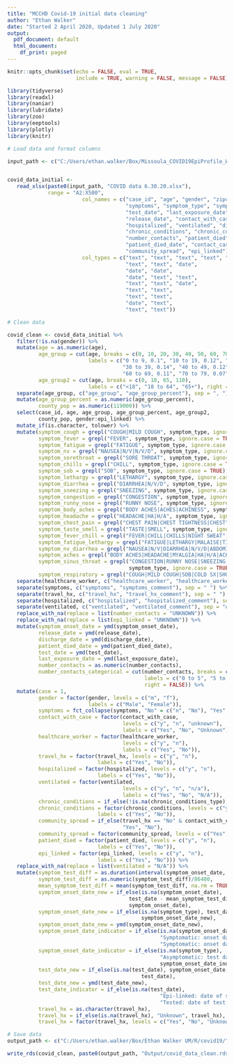 ```yaml
---
title: "MCCHD Covid-19 initial data cleaning"
author: "Ethan Walker"
date: "Started 2 April 2020, Updated 1 July 2020"
output:
  pdf_document: default
  html_document:
    df_print: paged
---
```


```r
knitr::opts_chunk$set(echo = FALSE, eval = TRUE, 
                      include = TRUE, warning = FALSE, message = FALSE)
```

```r
library(tidyverse)
library(readxl)
library(naniar)
library(lubridate)
library(zoo)
library(eeptools)
library(plotly)
library(knitr)
```


```r
# Load data and format columns

input_path <- c("C:/Users/ethan.walker/Box/Missoula_COVID19EpiProfile_Working/")


covid_data_initial <- 
   read_xlsx(paste0(input_path, "COVID data 6.30.20.xlsx"), 
             range = "A2:X500", 
                        col_names = c("case_id", "age", "gender", "zipcode", "healthcare_worker",
                                      "symptoms", "symptom_type", "symptom_onset_date",
                                      "test_date", "last_exposure_date", 
                                      "release_date", "contact_with_case", "travel_hx",
                                      "hospitalized", "ventilated", "discharge_date",
                                      "chronic_conditions", "chronic_conditions_type",
                                      "number_contacts", "patient_died", 
                                      "patient_died_date", "contact_case_number",
                                      "community_spread", "epi_linked"),
                        col_types = c("text", "text", "text", "text", "text",
                                      "text", "text", "date",
                                      "date", "date",
                                      "date", "text", "text",
                                      "text", "text", "date",
                                      "text", "text",
                                      "text", "text", 
                                      "date", "text",
                                      "text", "text"))
```


```r
# Clean data

covid_clean <- covid_data_initial %>% 
   filter(!is.na(gender)) %>% 
   mutate(age = as.numeric(age),
          age_group = cut(age, breaks = c(0, 10, 20, 30, 40, 50, 60, 70, 80, 110),
                          labels = c("0 to 9, 0.1", "10 to 19, 0.12", "20 to 29, 0.19", 
                                     "30 to 39, 0.14", "40 to 49, 0.12", "50 to 59, 0.11", 
                                     "60 to 69, 0.11", "70 to 79, 0.07", "80+, 0.03"), right = FALSE),
          age_group2 = cut(age, breaks = c(0, 18, 65, 110),
                          labels = c("<18", "18 to 64", "65+"), right = FALSE)) %>% 
   separate(age_group, c("age_group", "age_group_percent"), sep = ", ") %>% 
   mutate(age_group_percent = as.numeric(age_group_percent),
          county_pop = as.numeric(119000)) %>% 
   select(case_id, age, age_group, age_group_percent, age_group2, 
          county_pop, gender:epi_linked) %>% 
   mutate_if(is.character, tolower) %>% 
   mutate(symptom_cough = grepl("COUGH|MILD COUGH", symptom_type, ignore.case = TRUE),
          symptom_fever = grepl("FEVER", symptom_type, ignore.case = TRUE),
          symptom_fatigue = grepl("FATIGUE", symptom_type, ignore.case = TRUE),
          symptom_nv = grepl("NAUSEA|N/V|N/V/D", symptom_type, ignore.case = TRUE),
          symptom_sorethroat = grepl("SORE THROAT", symptom_type, ignore.case = TRUE),
          symptom_chills = grepl("CHILL", symptom_type, ignore.case = TRUE),
          symptom_sob = grepl("SOB", symptom_type, ignore.case = TRUE),
          symptom_lethargy = grepl("LETHARGY", symptom_type, ignore.case = TRUE),
          symptom_diarrhea = grepl("DIARRHEA|N/V/D", symptom_type, ignore.case = TRUE),
          symptom_sneezing = grepl("SNEEZING", symptom_type, ignore.case = TRUE),
          symptom_congestion = grepl("CONGESTION", symptom_type, ignore.case = TRUE),
          symptom_runny_nose = grepl("RUNNY NOSE", symptom_type, ignore.case = TRUE),
          symptom_body_aches = grepl("BODY ACHES|ACHES|ACHINESS", symptom_type, ignore.case = TRUE),
          symptom_headache = grepl("HEADACHE|HA|H/A", symptom_type, ignore.case = TRUE),
          symptom_chest_pain = grepl("CHEST PAIN|CHEST TIGHTNESS|CHEST", symptom_type, ignore.case = TRUE),
          symptom_taste_smell = grepl("TASTE|SMELL", symptom_type, ignore.case = TRUE),
          symptom_fever_chill = grepl("FEVER|CHILL|CHILLS|NIGHT SWEAT", symptom_type, ignore.case = TRUE),
          symptom_fatigue_lethargy = grepl("FATIGUE|LETHARGY|MALAISE|TIRED", symptom_type, ignore.case = TRUE),
          symptom_nv_diarrhea = grepl("NAUSEA|N/V|DIARRHEA|N/V/D|ABDOMINAL|STOMACH|GI", symptom_type, ignore.case = TRUE),
          symptom_aches = grepl("BODY ACHES|HEADACHE|MYALGIA|HA|H/A|ACHES", symptom_type, ignore.case = TRUE),
          symptom_sinus_throat = grepl("CONGESTION|RUNNY NOSE|SNEEZING|SORE THROAT|RHINORRHEA|SCRATCHY THROAT|THROAT|SINUS", 
                                       symptom_type, ignore.case = TRUE),
          symptom_respiratory = grepl("COUGH|MILD COUGH|SOB|COLD SX|SHORTNESS OF BREATH", symptom_type, ignore.case = TRUE)) %>% 
   separate(healthcare_worker, c("healthcare_worker", "healthcare_worker_comment"), sep = " ") %>% 
   separate(symptoms, c("symptoms", "symptoms_comment"), sep = " ") %>% 
   separate(travel_hx, c("travel_hx", "travel_hx_comment"), sep = " ") %>% 
   separate(hospitalized, c("hospitalized", "hospitalized_comment"), sep = " ") %>% 
   separate(ventilated, c("ventilated", "ventilated_comment"), sep = "o, ") %>% 
   replace_with_na(replace = list(number_contacts = "UNKNOWN")) %>% 
   replace_with_na(replace = list(epi_linked = "UNKNOWN")) %>% 
   mutate(symptom_onset_date = ymd(symptom_onset_date),
          release_date = ymd(release_date),
          discharge_date = ymd(discharge_date),
          patient_died_date = ymd(patient_died_date),
          test_date = ymd(test_date),
          last_exposure_date = ymd(last_exposure_date),
          number_contacts = as.numeric(number_contacts),
          number_contacts_categorical = cut(number_contacts, breaks = c(0, 5, 10, 50),
                                            labels = c("0 to 5", "5 to 10", "10+"),
                                            right = FALSE)) %>% 
   mutate(case = 1,
          gender = factor(gender, levels = c("m", "f"),
                          labels = c("Male", "Female")),
          symptoms = fct_collapse(symptoms, "No" = c("n", "No"), "Yes" = c("y", "yes")),
          contact_with_case = factor(contact_with_case,
                                     levels = c("y", "n", "unknown"),
                                     labels = c("Yes", "No", "Unknown")),
          healthcare_worker = factor(healthcare_worker,
                                     levels = c("y", "n"),
                                     labels = c("Yes", "No")),
          travel_hx = factor(travel_hx, levels = c("y", "n"),
                             labels = c("Yes", "No")),
          hospitalized = factor(hospitalized, levels = c("y", "n"),
                             labels = c("Yes", "No")),
          ventilated = factor(ventilated,
                                     levels = c("y", "n", "n/a"),
                                     labels = c("Yes", "No", "N/A")),
          chronic_conditions = if_else(!is.na(chronic_conditions_type), "y", "n"),
          chronic_conditions = factor(chronic_conditions, levels = c("y", "n"),
                             labels = c("Yes", "No")),
          community_spread = if_else(travel_hx == "No" & contact_with_case == "No",
                                     "Yes", "No"),
          community_spread = factor(community_spread, levels = c("Yes", "No")),
          patient_died = factor(patient_died, levels = c("y", "n"),
                             labels = c("Yes", "No")),
          epi_linked = factor(epi_linked, levels = c("y", "n"),
                             labels = c("Yes", "No"))) %>% 
   replace_with_na(replace = list(ventilated = "N/A")) %>% 
   mutate(symptom_test_diff = as.duration(interval(symptom_onset_date, test_date)),
          symptom_test_diff = as.numeric(symptom_test_diff)/86400,
          mean_symptom_test_diff = mean(symptom_test_diff, na.rm = TRUE),
          symptom_onset_date_new = if_else(is.na(symptom_onset_date), 
                                       test_date - mean_symptom_test_diff,
                                       symptom_onset_date),
          symptom_onset_date_new = if_else(is.na(symptom_type), test_date,
                                           symptom_onset_date_new),
          symptom_onset_date_new = ymd(symptom_onset_date_new),
          symptom_onset_date_indicator = if_else(is.na(symptom_onset_date),
                                                 "Symptomatic: onset date estimated by test date",
                                                 "Symptomatic: onset date by self-report"),
          symptom_onset_date_indicator = if_else(is.na(symptom_type),
                                                 "Asymptomatic: test date",
                                                 symptom_onset_date_indicator),
          test_date_new = if_else(is.na(test_date), symptom_onset_date,
                                           test_date),
          test_date_new = ymd(test_date_new),
          test_date_indicator = if_else(is.na(test_date),
                                                 "Epi-linked: date of symptom onset",
                                                 "Tested: date of test result"),
          travel_hx = as.character(travel_hx),
          travel_hx = if_else(is.na(travel_hx), "Unknown", travel_hx),
          travel_hx = factor(travel_hx, levels = c("Yes", "No", "Unknown")))
```

```r
# Save data
output_path <- c("C:/Users/ethan.walker/Box/Ethan Walker UM/R/covid19/")

write_rds(covid_clean, paste0(output_path, "Output/covid_data_clean.rds"))
```

